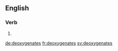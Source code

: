 ==English==

===Verb===
{{head|en|verb form}}

# {{en-third-person singular of|deoxygenate}}

[[de:deoxygenates]]
[[fr:deoxygenates]]
[[sv:deoxygenates]]